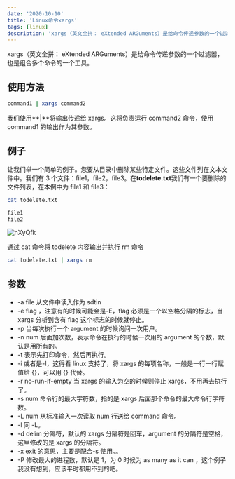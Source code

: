 ```yaml
---
date: '2020-10-10'
title: 'Linux命令xargs'
tags: [linux]
description: 'xargs（英文全拼： eXtended ARGuments）是给命令传递参数的一个过滤器，也是组合多个命令的一个工具'
---
```


xargs（英文全拼： eXtended ARGuments）是给命令传递参数的一个过滤器，也是组合多个命令的一个工具。

## 使用方法

```bash
command1 | xargs command2
```

我们使用**|**将输出传递给 xargs。这将负责运行 command2 命令，使用 command1 的输出作为其参数。

## 例子

让我们举一个简单的例子。您要从目录中删除某些特定文件。这些文件列在文本文件中。我们有 3 个文件：file1，file2，file3。在**todelete.txt**我们有一个要删除的文件列表，在本例中为 file1 和 file3：

```bash
cat todelete.txt

file1
file2
```

![nXyQfk](https://cdn.jsdelivr.net/gh/manonicu/pics@master/uPic/nXyQfk.png)

通过 cat 命令将 todelete 内容输出并执行 rm 命令

```bash
cat todelete.txt | xargs rm
```

## 参数

- -a file 从文件中读入作为 sdtin
- -e flag ，注意有的时候可能会是-E，flag 必须是一个以空格分隔的标志，当 xargs 分析到含有 flag 这个标志的时候就停止。
- -p 当每次执行一个 argument 的时候询问一次用户。
- -n num 后面加次数，表示命令在执行的时候一次用的 argument 的个数，默认是用所有的。
- -t 表示先打印命令，然后再执行。
- -i 或者是-I，这得看 linux 支持了，将 xargs 的每项名称，一般是一行一行赋值给 {}，可以用 {} 代替。
- -r no-run-if-empty 当 xargs 的输入为空的时候则停止 xargs，不用再去执行了。
- -s num 命令行的最大字符数，指的是 xargs 后面那个命令的最大命令行字符数。
- -L num 从标准输入一次读取 num 行送给 command 命令。
- -l 同 -L。
- -d delim 分隔符，默认的 xargs 分隔符是回车，argument 的分隔符是空格，这里修改的是 xargs 的分隔符。
- -x exit 的意思，主要是配合-s 使用。。
- -P 修改最大的进程数，默认是 1，为 0 时候为 as many as it can ，这个例子我没有想到，应该平时都用不到的吧。
